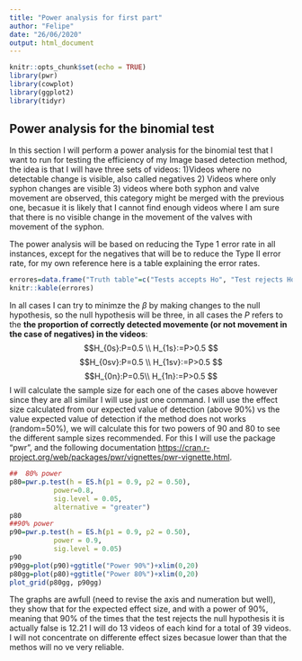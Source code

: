 ```yaml
---
title: "Power analysis for first part"
author: "Felipe"
date: "26/06/2020"
output: html_document
---
```


```r
knitr::opts_chunk$set(echo = TRUE)
library(pwr)
library(cowplot)
library(ggplot2)
library(tidyr)
```

## Power analysis for the binomial test
In this section I will perform a power analysis for the binomial test that I want to run for testing the efficiency of my Image based detection method, the idea is that I will have three sets of videos: 1)Videos where no detectable change is visible, also called negatives 2) Videos where only syphon changes are visible 3) videos where both syphon and valve movement are observed, this category might be merged with the previous one, becasue it is likely that I cannot find enough videos where I am sure that  there is no visible change in the movement of the valves with movement of the syphon. 

The power analysis will be based on reducing the Type 1 error rate in all instances, except for the negatives that will be to reduce the Type II error rate, for my own reference here is a table explaining the error rates. 
```r
errores=data.frame("Truth table"=c("Tests accepts Ho", "Test rejects Ho"), "Ho is TRUE"=c("True accept (1-alfa)", "T1 error (alfa) :false reject"), "Ho is False"=c("T2 error (beta): false accept", "Power: true reject (1-beta)"))
knitr::kable(errores)

```


In all cases I can try to minimze  the $\beta$ by making changes to the null hypothesis, so the null hypothesis will be three, in all cases the $P$ refers to the **the proportion of correctly detected movemente (or not movement in the case of negatives) in the videos**:
$$H_{0s}:P=0.5 \\ H_{1s}:=P>0.5 $$
$$H_{0sv}:P=0.5 \\ H_{1sv}:=P>0.5 $$
$$H_{0n}:P=0.5\\ H_{1n}:=P>0.5 $$
I will  calculate the sample size for each one of the cases above however since they are all similar I will use just one command. I will use the effect size calculated from our expected value of detection (above 90%) vs the value expected value of detection if the method does not works (random=50%), we will calculate this for two powers of 90 and 80 to see the different sample sizes recommended. For this I will use the package "pwr", and the following documentation <https://cran.r-project.org/web/packages/pwr/vignettes/pwr-vignette.html>.
```r
##  80% power
p80=pwr.p.test(h = ES.h(p1 = 0.9, p2 = 0.50),
           power=0.8,
           sig.level = 0.05, 
           alternative = "greater")
p80
##90% power
p90=pwr.p.test(h = ES.h(p1 = 0.9, p2 = 0.50),
           power = 0.9,
           sig.level = 0.05)
p90
p90gg=plot(p90)+ggtitle("Power 90%")+xlim(0,20)
p80gg=plot(p80)+ggtitle("Power 80%")+xlim(0,20)
plot_grid(p80gg, p90gg)


```


The graphs are awfull (need to revise the axis and numeration but well), they show that for the expected effect size, and with a power of 90%, meaning that 90% of the times that the test rejects the null hypothesis it is actually false is 12.21 I will do 13 videos of each kind for a total of 39 videos. I will not concentrate on differente effect sizes becasue lower than that the methos will no ve very reliable.
